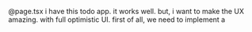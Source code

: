 @page.tsx i have this todo app. it works well. but, i want to make the UX amazing. with full optimistic UI. first of all, we need to implement a
